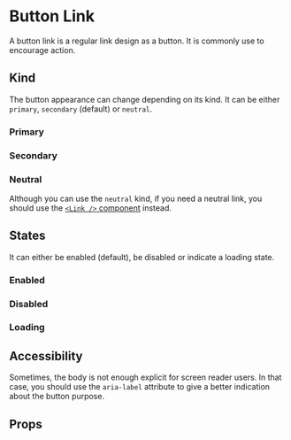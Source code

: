 
<Meta of={ButtonLinkStories} />

# Button Link

A button link is a regular link design as a button. It is commonly use to encourage action.

<Primary />

## Kind

The button appearance can change depending on its kind. It can be either `primary`, `secondary` (default) or `neutral`.

### Primary

<Canvas of={ButtonLinkStories.Primary} />

### Secondary

<Canvas of={ButtonLinkStories.Secondary} />

### Neutral

Although you can use the `neutral` kind, if you need a neutral link, you should use the [`<Link />` component](/docs/components-atoms-link--docs) instead.

<Canvas of={ButtonLinkStories.Neutral} />

## States

It can either be enabled (default), be disabled or indicate a loading state.

### Enabled

<Canvas of={ButtonLinkStories.Enabled} />

### Disabled

<Canvas of={ButtonLinkStories.Disabled} />

### Loading

<Canvas of={ButtonLinkStories.Loading} />

## Accessibility

Sometimes, the body is not enough explicit for screen reader users. In that case, you should use the `aria-label` attribute to give a better indication about the button purpose.

## Props

<ArgTypes of={ButtonLinkStories} />
